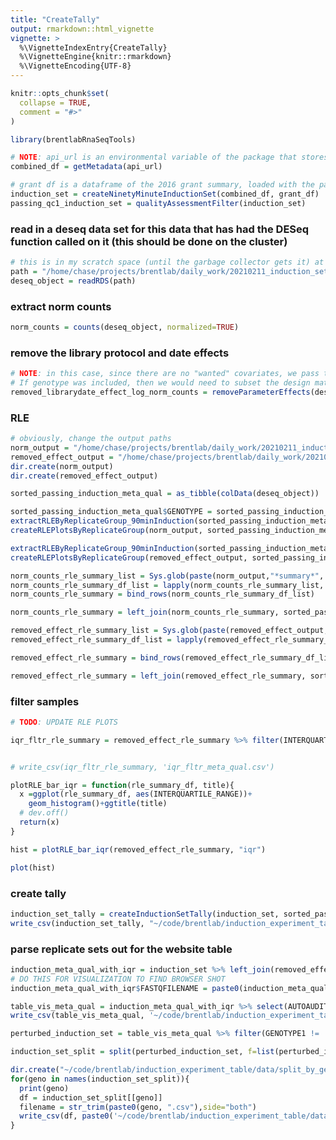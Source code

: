 ```yaml
---
title: "CreateTally"
output: rmarkdown::html_vignette
vignette: >
  %\VignetteIndexEntry{CreateTally}
  %\VignetteEngine{knitr::rmarkdown}
  %\VignetteEncoding{UTF-8}
---
```


```r
knitr::opts_chunk$set(
  collapse = TRUE,
  comment = "#>"
)
```

```r
library(brentlabRnaSeqTools)
```

```r
# NOTE: api_url is an environmental variable of the package that stores the current url to the crypto database api
combined_df = getMetadata(api_url)
```

```r
# grant df is a dataframe of the 2016 grant summary, loaded with the package
induction_set = createNinetyMinuteInductionSet(combined_df, grant_df)
passing_qc1_induction_set = qualityAssessmentFilter(induction_set)
```
### read in a deseq data set for this data that has had the DESeq function called on it (this should be done on the cluster)
```r
# this is in my scratch space (until the garbage collector gets it) at /scratch/mblab/chasem/rnaseq_pipeline/experiments/database_90_min_update. Feel free to rsync or scp it.
path = "/home/chase/projects/brentlab/daily_work/20210211_induction_set_tally_with_database/database_pulled_libraryptocol_librarydate_20210227.rds"
deseq_object = readRDS(path)
```
### extract norm counts
```r
norm_counts = counts(deseq_object, normalized=TRUE)
```
### remove the library protocol and date effects
```r
# NOTE: in this case, since there are no "wanted" covariates, we pass the entire design matrix (library protocol + librarydate).
# If genotype was included, then we would need to subset the design matrix to just the nuisance variable columns
removed_librarydate_effect_log_norm_counts = removeParameterEffects(deseq_object, design(deseq_object))
```
### RLE
```r
# obviously, change the output paths
norm_output = "/home/chase/projects/brentlab/daily_work/20210211_induction_set_tally_with_database/rle/norm_counts_rle"
removed_effect_output = "/home/chase/projects/brentlab/daily_work/20210211_induction_set_tally_with_database/rle/librarydate_effect_removed"
dir.create(norm_output)
dir.create(removed_effect_output)

sorted_passing_induction_meta_qual = as_tibble(colData(deseq_object))
```

```r
sorted_passing_induction_meta_qual$GENOTYPE = sorted_passing_induction_meta_qual$GENOTYPE1
extractRLEByReplicateGroup_90minInduction(sorted_passing_induction_meta_qual, norm_counts, norm_output, protocol_selector = FALSE, already_logged_flag = FALSE)
createRLEPlotsByReplicateGroup(norm_output, sorted_passing_induction_meta_qual)
```

```r
extractRLEByReplicateGroup_90minInduction(sorted_passing_induction_meta_qual, removed_librarydate_effect_log_norm_counts, removed_effect_output, protocol_selector = FALSE, already_logged_flag = TRUE)
createRLEPlotsByReplicateGroup(removed_effect_output, sorted_passing_induction_meta_qual)
```

```r

norm_counts_rle_summary_list = Sys.glob(paste(norm_output,"*summary*", sep="/"))
norm_counts_rle_summary_df_list = lapply(norm_counts_rle_summary_list, read_csv)
norm_counts_rle_summary = bind_rows(norm_counts_rle_summary_df_list)

norm_counts_rle_summary = left_join(norm_counts_rle_summary, sorted_passing_induction_meta_qual, on="FASTQFILENAME")

removed_effect_rle_summary_list = Sys.glob(paste(removed_effect_output,"*summary*", sep="/"))
removed_effect_rle_summary_df_list = lapply(removed_effect_rle_summary_list, read_csv)

removed_effect_rle_summary = bind_rows(removed_effect_rle_summary_df_list)

removed_effect_rle_summary = left_join(removed_effect_rle_summary, sorted_passing_induction_meta_qual, on="FASTQFILENAME")

```
### filter samples
```r
# TODO: UPDATE RLE PLOTS

iqr_fltr_rle_summary = removed_effect_rle_summary %>% filter(INTERQUARTILE_RANGE<.6125)


# write_csv(iqr_fltr_rle_summary, 'iqr_fltr_meta_qual.csv')
```

```r
plotRLE_bar_iqr = function(rle_summary_df, title){
  x =ggplot(rle_summary_df, aes(INTERQUARTILE_RANGE))+
    geom_histogram()+ggtitle(title)
  # dev.off()
  return(x)
}

hist = plotRLE_bar_iqr(removed_effect_rle_summary, "iqr")

plot(hist)
```

### create tally
```r
induction_set_tally = createInductionSetTally(induction_set, sorted_passing_induction_meta_qual, iqr_fltr_rle_summary, grant_df)
write_csv(induction_set_tally, "~/code/brentlab/induction_experiment_table/data/genotype_tally.csv")
```
### parse replicate sets out for the website table
```r
induction_meta_qual_with_iqr = induction_set %>% left_join(removed_effect_rle_summary %>% select(FASTQFILENAME, INTERQUARTILE_RANGE, ABS_SAMPLE_DEVIATION_MEDIAN))
# DO THIS FOR VISUALIZATION TO FIND BROWSER SHOT
induction_meta_qual_with_iqr$FASTQFILENAME = paste0(induction_meta_qual_with_iqr$FASTQFILENAME, '.fastq.gz')

table_vis_meta_qual = induction_meta_qual_with_iqr %>% select(AUTOAUDIT, AUTOSTATUSDECOMP, MANUALAUDIT, MANUALSTATUS, FASTQFILENAME, RUNNUMBER, LIBRARYDATE, GENOTYPE1, STRAIN, PROTEINCODINGTOTAL, NOTALIGNEDTOTALPERCENT, INTERQUARTILE_RANGE, ABS_SAMPLE_DEVIATION_MEDIAN, GENOTYPE1COVERAGE, GENOTYPE1LOG2CPM, NATCOVERAGE, NATLOG2CPM, G418COVERAGE, G418LOG2CPM)
write_csv(table_vis_meta_qual, '~/code/brentlab/induction_experiment_table/data/sample_detail_meta_qual.csv')
```

```r
perturbed_induction_set = table_vis_meta_qual %>% filter(GENOTYPE1 != 'CNAG_00000')

induction_set_split = split(perturbed_induction_set, f=list(perturbed_induction_set$GENOTYPE1))
```

```r
dir.create("~/code/brentlab/induction_experiment_table/data/split_by_genotype")
for(geno in names(induction_set_split)){
  print(geno)
  df = induction_set_split[[geno]]
  filename = str_trim(paste0(geno, ".csv"),side="both")
  write_csv(df, paste0('~/code/brentlab/induction_experiment_table/data/split_by_genotype/', filename))
}
```










